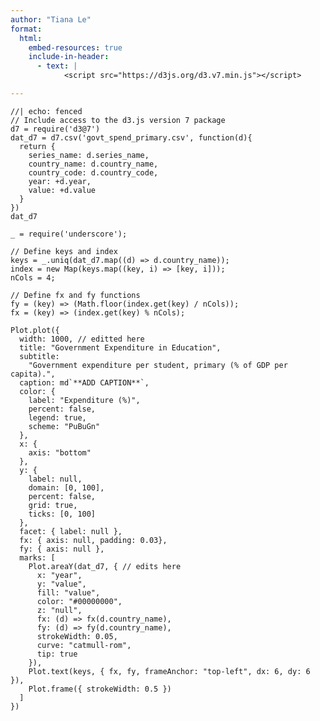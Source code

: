 ```yaml
---
author: "Tiana Le"
format:
  html:
    embed-resources: true
    include-in-header:
      - text: |
            <script src="https://d3js.org/d3.v7.min.js"></script>

---
```


```ojs
//| echo: fenced
// Include access to the d3.js version 7 package 
d7 = require('d3@7') 
dat_d7 = d7.csv('govt_spend_primary.csv', function(d){
  return {
    series_name: d.series_name,
    country_name: d.country_name,
    country_code: d.country_code,
    year: +d.year,
    value: +d.value
  }
})
dat_d7

```


```ojs
_ = require('underscore');

// Define keys and index
keys = _.uniq(dat_d7.map((d) => d.country_name));
index = new Map(keys.map((key, i) => [key, i]));
nCols = 4;

// Define fx and fy functions
fy = (key) => (Math.floor(index.get(key) / nCols));
fx = (key) => (index.get(key) % nCols);

Plot.plot({
  width: 1000, // editted here
  title: "Government Expenditure in Education",
  subtitle:
    "Government expenditure per student, primary (% of GDP per capita).",
  caption: md`**ADD CAPTION**`,
  color: {
    label: "Expenditure (%)",
    percent: false,
    legend: true,
    scheme: "PuBuGn"
  },
  x: {
    axis: "bottom"
  },
  y: {
    label: null,
    domain: [0, 100],
    percent: false,
    grid: true,
    ticks: [0, 100]
  },
  facet: { label: null },
  fx: { axis: null, padding: 0.03},
  fy: { axis: null },
  marks: [
    Plot.areaY(dat_d7, { // edits here
      x: "year",
      y: "value",
      fill: "value",
      color: "#00000000",
      z: "null",
      fx: (d) => fx(d.country_name),
      fy: (d) => fy(d.country_name),
      strokeWidth: 0.05,
      curve: "catmull-rom",
      tip: true
    }),
    Plot.text(keys, { fx, fy, frameAnchor: "top-left", dx: 6, dy: 6 }),
    Plot.frame({ strokeWidth: 0.5 })
  ]
})

```

